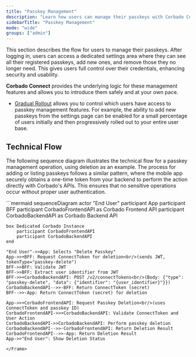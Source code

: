 ```yaml
---
title: "Passkey Management"
description: "Learn how users can manage their passkeys with Corbado Connect, including adding, listing, and removing them."
sidebarTitle: "Passkey Management"
mode: "wide"
groups: ["admin"]
---
```


This section describes the flow for users to manage their passkeys. After logging in, users can access a dedicated settings area where they can see all their registered passkeys, add new ones, and remove those they no longer need. This gives users full control over their credentials, enhancing security and usability.

**Corbado Connect** provides the underlying logic for these management features and allows you to introduce them safely and at your own pace.

- [Gradual Rollout](/corbado-connect/features/gradual-rollout) allows you to control which users have access to passkey management features. For example, the ability to add new passkeys from the settings page can be enabled for a small percentage of users initially and then progressively rolled out to your entire user base.

## Technical Flow

The following sequence diagram illustrates the technical flow for a passkey management operation, using deletion as an example. The process for adding or listing passkeys follows a similar pattern, where the mobile app securely obtains a one-time token from your backend to perform the action directly with Corbado's APIs. This ensures that no sensitive operations occur without proper user authentication.

<Frame caption="Sequence diagram for a passkey management operation (e.g., deletion)">
```mermaid
sequenceDiagram
    actor "End User"
    participant App
    participant BFF
    participant CorbadoFrontendAPI as Corbado Frontend API
    participant CorbadoBackendAPI as Corbado Backend API

    box Dedicated Corbado Instance
        participant CorbadoFrontendAPI
        participant CorbadoBackendAPI
    end

    "End User"->>App: Selects "Delete Passkey"
    App->>+BFF: Request ConnectToken for deletion<br/>(sends JWT, tokenType="passkey-delete")
    BFF->>BFF: Validate JWT
    BFF->>BFF: Extract user identifier from JWT
    BFF->>+CorbadoBackendAPI: POST /v2/connectTokens<br/>(Body: {"type": "passkey-delete", "data": {"identifier": "{user_identifier}"}})
    CorbadoBackendAPI-->>-BFF: Return ConnectToken (secret)
    BFF-->>-App: Return ConnectToken (secret) for deletion

    App->>+CorbadoFrontendAPI: Request Passkey Deletion<br/>(uses ConnectToken and passkey ID)
    CorbadoFrontendAPI->>+CorbadoBackendAPI: Validate ConnectToken and User Action
    CorbadoBackendAPI->>CorbadoBackendAPI: Perform passkey deletion
    CorbadoBackendAPI-->>-CorbadoFrontendAPI: Return Deletion Result
    CorbadoFrontendAPI-->>-App: Return Deletion Result
    App->>"End User": Show Deletion Status
```
</Frame> 
